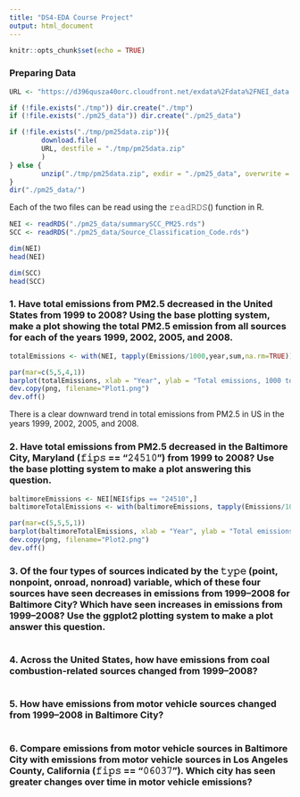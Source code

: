 ```yaml
---
title: "DS4-EDA Course Project"
output: html_document
---
```


```r
knitr::opts_chunk$set(echo = TRUE)
```

### Preparing Data


```r
URL <- "https://d396qusza40orc.cloudfront.net/exdata%2Fdata%2FNEI_data.zip"

if (!file.exists("./tmp")) dir.create("./tmp")
if (!file.exists("./pm25_data")) dir.create("./pm25_data")

if (!file.exists("./tmp/pm25data.zip")){
        download.file(
        URL, destfile = "./tmp/pm25data.zip"
        )
} else {
        unzip("./tmp/pm25data.zip", exdir = "./pm25_data", overwrite = FALSE)
}
dir("./pm25_data/")


```

Each of the two files can be read using the 𝚛𝚎𝚊𝚍𝚁𝙳𝚂() function in R.

```r

NEI <- readRDS("./pm25_data/summarySCC_PM25.rds")
SCC <- readRDS("./pm25_data/Source_Classification_Code.rds")

dim(NEI)
head(NEI)

dim(SCC)
head(SCC)
```


### 1. Have total emissions from PM2.5 decreased in the United States from 1999 to 2008? Using the base plotting system, make a plot showing the total PM2.5 emission from all sources for each of the years 1999, 2002, 2005, and 2008.

```r
totalEmissions <- with(NEI, tapply(Emissions/1000,year,sum,na.rm=TRUE))
```
```r
par(mar=c(5,5,4,1))
barplot(totalEmissions, xlab = "Year", ylab = "Total emissions, 1000 tonn", main="Total PM[2.5] emission from all sources \nfor the years 1999, 2002, 2005, and 2008")
dev.copy(png, filename="Plot1.png")
dev.off()
```

There is a clear downward trend in total emissions from PM2.5 in US in the years 1999, 2002, 2005, and 2008.

### 2. Have total emissions from PM2.5 decreased in the Baltimore City, Maryland (𝚏𝚒𝚙𝚜 == "𝟸𝟺𝟻𝟷𝟶") from 1999 to 2008? Use the base plotting system to make a plot answering this question.

```r
baltimoreEmissions <- NEI[NEI$fips == "24510",]
baltimoreTotalEmissions <- with(baltimoreEmissions, tapply(Emissions/1000,year,sum,na.rm=TRUE))
```
```r
par(mar=c(5,5,5,1))
barplot(baltimoreTotalEmissions, xlab = "Year", ylab = "Total emissions, 1000 tonn", main="PM2.5 emission from all sources \nin the Baltimore City, Maryland \nfor the years 1999, 2002, 2005, and 2008")
dev.copy(png, filename="Plot2.png")
dev.off()
```

### 3. Of the four types of sources indicated by the 𝚝𝚢𝚙𝚎 (point, nonpoint, onroad, nonroad) variable, which of these four sources have seen decreases in emissions from 1999–2008 for Baltimore City? Which have seen increases in emissions from 1999–2008? Use the ggplot2 plotting system to make a plot answer this question.

```r

```


### 4. Across the United States, how have emissions from coal combustion-related sources changed from 1999–2008?

```r

```


### 5. How have emissions from motor vehicle sources changed from 1999–2008 in Baltimore City?

```r

```


### 6. Compare emissions from motor vehicle sources in Baltimore City with emissions from motor vehicle sources in Los Angeles County, California (𝚏𝚒𝚙𝚜 == "𝟶𝟼𝟶𝟹𝟽"). Which city has seen greater changes over time in motor vehicle emissions?

```r

```